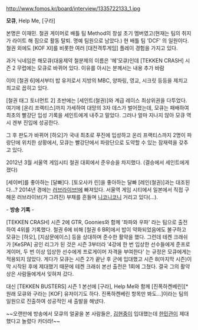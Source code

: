http://www.fomos.kr/board/interview/1335722133_1.jpg

'''모큐''', Help Me, [구라]

본명은 이재민. 철권 게이머로 배틀 팀 Method의 창설 초기 멤버였고(현재는 팀의 취지가 라이트 해 짐으로 활동 탈퇴. 명예 팀원으로 남았다.) 현 배틀 팀 'DCF' 의 일원이다. 철권 외에도 [KOF XI]를 비롯한 여러 [대전격투게임] 플레이 경험을 가지고 있다.

과거 닉네임은 해모큐(대웅제약 철분제의 이름은 '헤'모큐)인데 [TEKKEN CRASH] 시즌 2 무렵에는 모큐로 바뀌어 있다. 이유를 아시는 분께서는 내용 추가 바람

이미 [철권 6]에서부터 밥 유저로서 지방의 MBC, 양파링, 영교, 시크릿 등등을 제치고 최고로 꼽히고 있다.

[철권 태그 토너먼트 2] 초반에는 [세인트(철권)]와 계급 레이스 최상위권을 다투었다. 여기에 [온리 프랙티스]까지 가세하여 대망의 3자 데스가 벌어졌는데, 모큐는 패배하여 최초의 빨강단 입성 기록을 세인트에게 내주고 말았다. 그러나 얼마 지나지 않아 모큐 역시 겐부 진입에 성공한다.

그 후 판도가 바뀌어 [하오]가 국내 최초로 푸진에 입성하고 온리 프랙티스까지 2명이 파랑단에 위치한 상황에서, 모큐는 빨강단에서 파랑단으로 도약할 수 있는 잠재력을 갖추고 있다.

2012년 3월 서울역 게임시티 철권 대회에서 준우승을 차지했다. (결승에서 세인트에게 졌다)

[세이버]를 좋아하는 [달빠]다. [토오사카 린]을 좋아하는 달빠 [레인(철권)]과는 대조된다...?
2014년 경에는 [[러브라이브!]]에 빠져있다. 서울역 게임 시티에서 일본에서 직접 구해온 러브라이브(가 그려진) 부채를 흔들며 [[야자와 니코|니코니코니]] 거리고 있다(...). 

- '''방송 기록''' -

[TEKKEN CRASH] 시즌 2에 GTR, Goonies와 함께 '좌파와 우파' 라는 팀으로 출전하여 4위를 기록했다. 철권 6에 비해 [철권 6 BR]에서 밥이 약화되었음에도 불구하고 모큐는 [하오], [지삼문에이스] 등을 상대하며 준수한 활약을 했다. 그런데 테켄 크래쉬가 [KeSPA] 공인 리그가 된 것은 시즌 3부터라 '4강에 한 번 입상한 선수들에게 준프로게이머, 두 번 이상 입상한 선수에게 프로게이머 자격을 부여한다' 는 규정은 모큐에게는 적용되지 않았다. 게다가 모큐는 시즌 2가 끝난 후 군에 입대했고 시즌 8(마지막 시즌)이 막 시작된 후에 제대했기 때문에 테켄 크래쉬 본선 출전은 1회에 그쳤다. 결국 그의 활약상은 사람들에게서 잊혀져 갔다.

대신 [TEKKEN BUSTERS] 시즌 1 본선에 [구라], Help Me와 함께 [진폭하켄베린][* 원래 모큐와 구라는 [KOF] 유저이기도 하다. 진폭하켄베린 항목만 봐도...]이라는 팀의 일원으로 진출하여 성공적인 새 출발을 해냈다.

~~오랜만에 방송에서 모큐의 얼굴을 본 사람들은, [[김현중]]이 입대했는데 [[한민관]]이 제대했다고 놀렸다 카더라!~~


